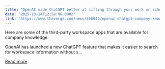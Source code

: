 ```yaml
---
title: "OpenAI made ChatGPT better at sifting through your work or school information"
date: "2025-10-24T12:58:06.000Z"
link: "https://www.theverge.com/news/806046/openai-chatgpt-company-knowledge-update"
---
```


Here are some of the third-party workspace apps that are available for company knowledge.	

OpenAI has launched a new ChatGPT feature that makes it easier to search for workspace information without s...

[Read more](https://www.theverge.com/news/806046/openai-chatgpt-company-knowledge-update)
